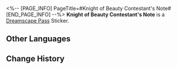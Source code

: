 <%-- [PAGE_INFO]
PageTitle=#Knight of Beauty Contestant's Note#
[END_PAGE_INFO] --%>
{{Stub|Location information}}
{{Item Infobox
|id          = 223913
|image       = Dreamscape Pass Sticker Text.png
|type        = Dreamscape Pass Sticker
|type2       = It Was the Best of Times Stickers
|invCategory = 
|rarity      = 4
|effect      = 
|description = Digital stickers that can be used to decorate the pages of the Dreamtour Handbook. They come in many different styles.
|source1     = [[After the audition is over, find a certain hidden room in the venue]]
}}
{{Description|"What an absurd show. This seems an invitation for viewers to sneer... But who is to say that, perhaps after claiming the title of superstar, Idrila, the Beauty, will cast THEIR gaze on me? Ah. Apologies. Regrets have taken hold of me. Let me sign up."}}
'''Knight of Beauty Contestant's Note''' is a [[Dreamscape Pass]] Sticker.

==Other Languages==
{{Other Languages
|en   = Knight of Beauty Contestant's Note
|zhs  = 纯美骑士的参赛留言
|zht  = 純美騎士的參賽留言
|ja   = 純美の騎士の参加メッセージ
|ko   = 미의 기사의 참가 메시지
|es   = Nota de un participante de los Caballeros de la Belleza
|fr   = Note d'un candidat des Chevaliers de la Beauté
|ru   = Заметка конкурсанта: Рыцарь Красоты
|th   = ข้อความผู้เข้าแข่ง "อัศวินแห่งความงาม"
|vi   = Tin Nhắn Tham Gia Của Kỵ Sĩ Đẹp Thuần Khiết
|de   = Notiz eines Teilnehmers von den Rittern der Schönheit
|id   = Catatan Kontestan Knight of Beauty
|pt   = Nota do Participante Cavaleiro da Beleza
}}

==Change History==
{{Change History|2.2}}